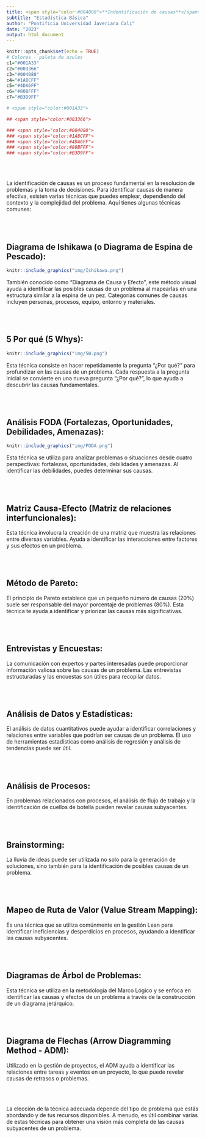 ```yaml
---
title: <span style="color:#004080">**Indentificación de causas**</span>
subtitle: "Estadística Básica"
author: "Pontificia Universidad Javeriana Cali"
date: "2023"
output: html_document
---
```


```r
knitr::opts_chunk$set(echo = TRUE)
# Colores - paleta de azules
c1="#001A33"
c2="#003366"
c3="#004080"
c4="#1A8CFF"
c5="#4DA6FF"
c6="#80BFFF"
c7="#B3D9FF"

# <span style="color:#001A33"> 

## <span style="color:#003366">  

### <span style="color:#004080">
### <span style="color:#1A8CFF">
### <span style="color:#4DA6FF">
### <span style="color:#80BFFF">
### <span style="color:#B3D9FF">

```

<br/><br/>

La identificación de causas es un proceso fundamental en la resolución de problemas y la toma de decisiones. Para identificar causas de manera efectiva, existen varias técnicas que puedes emplear, dependiendo del contexto y la complejidad del problema. Aquí tienes algunas técnicas comunes:

<br/><br/>

## **Diagrama de Ishikawa (o Diagrama de Espina de Pescado):** 



```r
knitr::include_graphics("img/Ishikawa.png")
```

También conocido como "Diagrama de Causa y Efecto", este método visual ayuda a identificar las posibles causas de un problema al mapearlas en una estructura similar a la espina de un pez. Categorías comunes de causas incluyen personas, procesos, equipo, entorno y materiales.

<br/><br/>


## **5 Por qué (5 Whys):** 


```r
knitr::include_graphics("img/5W.png")
```

Esta técnica consiste en hacer repetidamente la pregunta "¿Por qué?" para profundizar en las causas de un problema. Cada respuesta a la pregunta inicial se convierte en una nueva pregunta "¿Por qué?", lo que ayuda a descubrir las causas fundamentales.

<br/><br/>


## **Análisis FODA (Fortalezas, Oportunidades, Debilidades, Amenazas):** 


```r
knitr::include_graphics("img/FODA.png")
```

Esta técnica se utiliza para analizar problemas o situaciones desde cuatro perspectivas: fortalezas, oportunidades, debilidades y amenazas. Al identificar las debilidades, puedes determinar sus causas.

<br/><br/>


## **Matriz Causa-Efecto (Matriz de relaciones interfuncionales):** 



Esta técnica involucra la creación de una matriz que muestra las relaciones entre diversas variables. Ayuda a identificar las interacciones entre factores y sus efectos en un problema.

<br/><br/>

## **Método de Pareto:** 

El principio de Pareto establece que un pequeño número de causas (20%) suele ser responsable del mayor porcentaje de problemas (80%). Esta técnica te ayuda a identificar y priorizar las causas más significativas.

<br/><br/>


## **Entrevistas y Encuestas:** 

La comunicación con expertos y partes interesadas puede proporcionar información valiosa sobre las causas de un problema. Las entrevistas estructuradas y las encuestas son útiles para recopilar datos.

<br/><br/>

## **Análisis de Datos y Estadísticas:** 

El análisis de datos cuantitativos puede ayudar a identificar correlaciones y relaciones entre variables que podrían ser causas de un problema. El uso de herramientas estadísticas como análisis de regresión y análisis de tendencias puede ser útil.

<br/><br/>

## **Análisis de Procesos:** 

En problemas relacionados con procesos, el análisis de flujo de trabajo y la identificación de cuellos de botella pueden revelar causas subyacentes.

<br/><br/>


## **Brainstorming:** 

La lluvia de ideas puede ser utilizada no solo para la generación de soluciones, sino también para la identificación de posibles causas de un problema.

<br/><br/>

## **Mapeo de Ruta de Valor (Value Stream Mapping):** 

Es una técnica que se utiliza comúnmente en la gestión Lean para identificar ineficiencias y desperdicios en procesos, ayudando a identificar las causas subyacentes.

<br/><br/>

## **Diagramas de Árbol de Problemas:** 

Esta técnica se utiliza en la metodología del Marco Lógico y se enfoca en identificar las causas y efectos de un problema a través de la construcción de un diagrama jerárquico.

<br/><br/>

## **Diagrama de Flechas (Arrow Diagramming Method - ADM):** 

Utilizado en la gestión de proyectos, el ADM ayuda a identificar las relaciones entre tareas y eventos en un proyecto, lo que puede revelar causas de retrasos o problemas.

<br/><br/>


La elección de la técnica adecuada depende del tipo de problema que estás abordando y de tus recursos disponibles. A menudo, es útil combinar varias de estas técnicas para obtener una visión más completa de las causas subyacentes de un problema.



